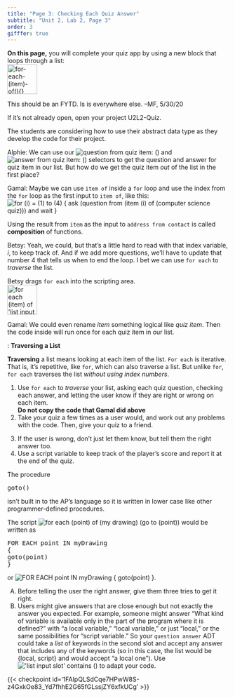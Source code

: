 ```yaml
---
title: "Page 3: Checking Each Quiz Answer"
subtitle: "Unit 2, Lab 2, Page 3"
order: 3
gifffer: true
---
```


::: learn
**On this page,** you will complete your quiz app by using a new block that loops through a list:<br /> <img src="/img/2-complexity/for-each-(item)-of().png" title="for-each-(item)-of(){}" alt="for-each-(item)-of(){}" class="ms-4" height="68"/>
:::

::: todo
This should be an FYTD. Is is everywhere else. --MF, 5/30/20
:::

If it's not already open, open your project U2L2-Quiz.

::: dialogue

::: stagedir
The students are considering how to use their abstract data type as they develop the code for their project.
:::

<div>

Alphie: We can use our <img src="/img/2-complexity/question-selector.png" title="question from quiz item: ()" alt="question from quiz item: ()"/> and <img src="/img/2-complexity/answer-selector.png" title="answer from quiz item: ()" alt="answer from quiz item: ()"/> selectors to get the question and answer for quiz item in our list. But how do we get the quiz item <em>out</em> of the list in the first place?

</div>

<div>

Gamal: Maybe we can use `item of` inside a `for` loop and use the index from the `for` loop as the first input to `item of`, like this:<br /> <img src="/img/2-complexity/for-with-item-of.png" title="for (i) = (1) to (4) {
ask (question from (item (i) of (computer science quiz))) and wait
}" alt="for (i) = (1) to (4) {
ask (question from (item (i) of (computer science quiz))) and wait
}" class="ms-4"/>

</div>

::: vocabFullWidth
Using the result from `item` as the input to `address from contact` is called **composition** of functions.
:::

<div>

Betsy: Yeah, we could, but that's a little hard to read with that index variable, <var>i</var>, to keep track of. And if we add more questions, we'll have to update that number 4 that tells us when to end the loop. I bet we can use `for each` to <em>traverse</em> the list.

</div>

::: stagedir
Betsy drags `for each` into the scripting area.<br /> <img src="/img/2-complexity/for-each-(item)-of().png" title="for each (item) of &apos;list input slot&apos; {}" alt="for each (item) of &apos;list input slot&apos; {}" height="68"/>
:::

<div>

Gamal: We could even rename <var>item</var> something logical like <var>quiz item</var>. Then the code inside will run once for each quiz item in our list.

</div>
:::

::: vocabFullWidth
: **Traversing a List**



**Traversing** a list means looking at each item of the list. `For each` is iterative. That is, it's repetitive, like `for`, which can also traverse a list. But unlike `for`, `for each` traverses the list <em>without using index numbers</em>.
:::

::: forYouToDo
<ol>

<li>Use `for each` to <em>traverse</em> your list, asking each quiz question, checking each answer, and letting the user know if they are right or wrong on each item. </br> **Do not copy the code that Gamal did above**</li>

<li>Take your quiz a few times as a user would, and work out any problems with the code. Then, give your quiz to a friend.</li>

</ol>
:::

::: ifTime
<ol start="3">

<li>If the user is wrong, don't just let them know, but tell them the right answer too.</li>

<li>Use a script variable to keep track of the player's score and report it at the end of the quiz.</li>

</ol>
:::

<!--

::: {#first .forYouToDo}
<ol start="5">

<li>

Question 1

::: {.assessment-data type="multiplechoice" identifier="abe" hasinlinefeedback="true" maxchoices="2" responseidentifier="ri1" shuffle="true"}
::: prompt
Which of the scripts below will produce the following sprite behavior?<br /> <img src="/img/3-lists/abelincoln.gif" title="sprite saying Abraham then Lincoln" alt="sprite saying Abraham then Lincoln" class="ms-4 noshadow"/><br /> (When you run the script, though, it actually says Abraham Lincoln <em>only once</em>.)

Choose **all** that apply.
:::

::: {.choice identifier="c1"}
::: text
<img src="/img/3-lists/check1abec1.png" title="for each (item) of {Abraham, Lincoln} [say (item) for (1) secs]" alt="for each (item) of {Abraham, Lincoln} [say (item) for (1) secs]" border="0"/>
:::

::: feedback
Correct.
:::
:::

::: {.choice identifier="c2"}
::: text
<img src="/img/3-lists/check1abec2.png" title="say {Abraham, Lincoln} for (2) secs" alt="say {Abraham, Lincoln} for (2) secs" border="0"/>
:::

::: feedback
No, when a sprite says a list, we see a visual representation of the list.
:::
:::

::: {.choice identifier="c3"}
::: text
<img src="/img/3-lists/check1abec3.png" title="say (item (1) of {Abraham Lincoln, George Washington, Barack Obama}) for (2) secs" alt="say (item (1) of {Abraham Lincoln, George Washington, Barack Obama}) for (2) secs" border="0"/>
:::

::: feedback
No, this says "Abraham Lincoln" all at once, not in two separate speech balloons.
:::
:::

::: {.choice identifier="c4"}
::: text
<img src="/img/3-lists/check1abec4.png" title="say (item (1) of {Abraham, George, Barack} for (1) secs, then say (item (1) of {Lincoln, Washington, Obama} for (1) secs" alt="say (item (1) of {Abraham, George, Barack} for (1) secs, then say (item (1) of {Lincoln, Washington, Obama} for (1) secs" border="0"/>
:::

::: feedback
Correct.
:::
:::

::: {.responseDeclaration identifier="ri1"}
::: {.correctResponse identifier="c1"}
:::

::: {.correctResponse identifier="c4"}
:::
:::
:::

</li>


</ol>
:::

-->

::: {.examFullWidth .AP-only}


::: pseudop
::: sidenote
The procedure

```{=html}
<pre class="inline">goto()</pre>
```
isn't built in to the AP's language so it is written in lower case like other programmer-defined procedures.
:::

The script <img src="/img/2-complexity/example-for-each-point.png" title="for each (point) of (my drawing) (go to (point))" alt="for each (point) of (my drawing) (go to (point))" class="inline"/> would be written as

::: pre-container
```{=html}
<pre class="inline">FOR EACH point IN myDrawing
{
goto(point)
}</pre>
```
:::

or <img src="/img/2-complexity/for-each-blocktran.png" title="FOR EACH point IN myDrawing
{
goto(point)
}" alt="FOR EACH point IN myDrawing
{
goto(point)
}" class="inline"/>.
:::
:::

<!--

::: forYouToDo
These questions are similar to those you will see on the AP CSP exam.

<ol start="6">

<li>

Question 2 

::: {.assessment-data type="multiplechoice" identifier="FOR EACH positive and square over 4" hasinlinefeedback="true" maxchoices="1" responseidentifier="ri2" shuffle="false"}
::: prompt


```{=html}
<pre>inputList ← [3, -1, 2, 10, -5]

FOR EACH item IN inputList
{   
IF(item &gt; 0  AND  item * item &gt; 4)
{
DISPLAY(item)
}
}
</pre>
```
<br /> What will be displayed as a result of running the code segment given?
:::

::: {.choice identifier="c1"}
::: text
9, 1, 4, 100, 25
:::

::: feedback
What does the

```{=html}
<pre class="inline">IF</pre>
```
instruction test? What does the

```{=html}
<pre class="inline">DISPLAY</pre>
```
instruction in this code display?
:::
:::

::: {.choice identifier="c2"}
::: text
9, 100
:::

::: feedback
What does the

```{=html}
<pre class="inline">DISPLAY</pre>
```
instruction in this code display?
:::
:::

::: {.choice identifier="c3"}
::: text
3, 2, 10
:::

::: feedback
Is 2 \* 2 \> 4 ?
:::
:::

::: {.choice identifier="c4"}
::: text
3, 10
:::

::: feedback
Correct!
:::
:::

::: {.responseDeclaration identifier="ri2"}
::: {.correctResponse identifier="c4"}
:::
:::
:::

</li>

<li>

Question 3 

::: {.assessment-data type="multiplechoice" identifier="Mystery Procedure" hasinlinefeedback="true" maxchoices="1" responseidentifier="ri3" shuffle="true"}
::: prompt
```{=html}
<pre>PROCEDURE Mystery(numberList, targetNumber)
{
counter ← 0
FOR EACH number IN numberList
{
IF(number &gt; targetNumber)
{
counter ← counter + 1
}
}
RETURN(counter)
}
myMathGrades ← [100, 80, 90, 80, 60, 100, 50, 100]
Mystery(myMathGrades, 60)
</pre>
```
<br /> What will be returned if the code above is run?
:::

::: {.choice identifier="c1"}
::: text
\[100, 80, 90, 80, 100, 100\]
:::

::: feedback
What <em>type</em> of value does the procedure return?
:::
:::

::: {.choice identifier="c2"}
::: text
7
:::

::: feedback
Is 60 \> 60 ?
:::
:::

::: {.choice identifier="c3"}
::: text
6
:::

::: feedback
Correct!
:::
:::

::: {.choice identifier="c4"}
::: text
60
:::

::: feedback
What is the procedure doing?
:::
:::

::: {.responseDeclaration identifier="ri3"}
::: {.correctResponse identifier="c3"}
:::
:::
:::

</li>

</ol>
:::

-->

::: takeItFurther

<ol type="A">

<li>Before telling the user the right answer, give them three tries to get it right.</li>

<li>Users might give answers that are close enough but not exactly the answer you expected. For example, someone might answer "What kind of variable is available only in the part of the program where it is defined?" with "a local variable," "local variable," or just "local," or the same possibilities for "script variable." So your `question answer` ADT could take a <em>list</em> of keywords in the second slot and accept any answer that includes any of the keywords (so in this case, the list would be {local, script} and would accept "a local one"). Use <img src="/img/blocks/contains-empty.png" title="&apos;list input slot&apos; contains ()" alt="&apos;list input slot&apos; contains ()" class="inline"/> to adapt your code.</li>
</ol>

:::

{{< checkpoint id='1FAIpQLSdCqe7HPwW8S-z4GxkOe83_Yd7fhhE2G65fGLssjZY6xfkUCg' >}}
